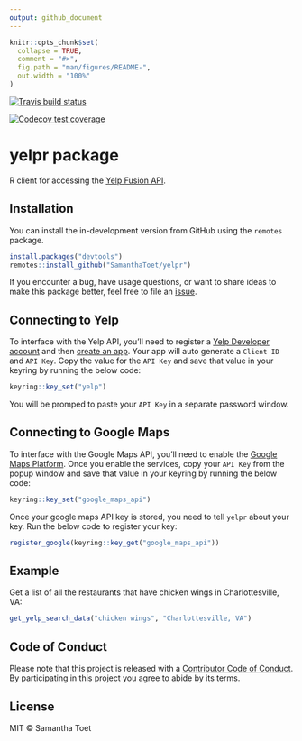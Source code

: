 ```yaml
---
output: github_document
---
```


<!-- README.md is generated from README.Rmd. Please edit that file -->

```r
knitr::opts_chunk$set(
  collapse = TRUE,
  comment = "#>",
  fig.path = "man/figures/README-",
  out.width = "100%"
)
```

[![Travis build status](https://travis-ci.org/SamanthaToet/yelpr.svg?branch=master)](https://travis-ci.org/SamanthaToet/yelpr)

[![Codecov test coverage](https://codecov.io/gh/SamanthaToet/yelpr/branch/master/graph/badge.svg)](https://codecov.io/gh/SamanthaToet/yelpr?branch=master)

# yelpr package

R client for accessing the [Yelp Fusion API](https://www.yelp.com/developers/documentation/v3). 

## Installation

You can install the in-development version from GitHub using the `remotes` package.

``` r
install.packages("devtools")
remotes::install_github("SamanthaToet/yelpr")
```
If you encounter a bug, have usage questions, or want to share ideas to make this package better, feel free to file an [issue](https://github.com/SamanthaToet/yelpr/issues).

## Connecting to Yelp

To interface with the Yelp API, you'll need to register a [Yelp Developer account](https://www.yelp.com/developers) and then [create an app](https://www.yelp.com/developers/v3/manage_app). Your app will auto generate a `Client ID` and `API Key`. Copy the value for the `API Key` and save that value in your keyring by running the below code: 

``` r
keyring::key_set("yelp")
```
You will be promped to paste your `API Key` in a separate password window. 

## Connecting to Google Maps

To interface with the Google Maps API, you'll need to enable the [Google Maps Platform](https://cloud.google.com/maps-platform/). Once you enable the services, copy your `API Key` from the popup window and save that value in your keyring by running the below code:

``` r
keyring::key_set("google_maps_api")
```

Once your google maps API key is stored, you need to tell `yelpr` about your key. Run the below code to register your key:

```r
register_google(keyring::key_get("google_maps_api"))
```

## Example

Get a list of all the restaurants that have chicken wings in Charlottesville, VA: 

``` r
get_yelp_search_data("chicken wings", "Charlottesville, VA")
```

## Code of Conduct

Please note that this project is released with a [Contributor Code of Conduct](https://github.com/SamanthaToet/yelpr/blob/master/CODE_OF_CONDUCT.md). By participating in this project you agree to abide by its terms.

## License

MIT © Samantha Toet
